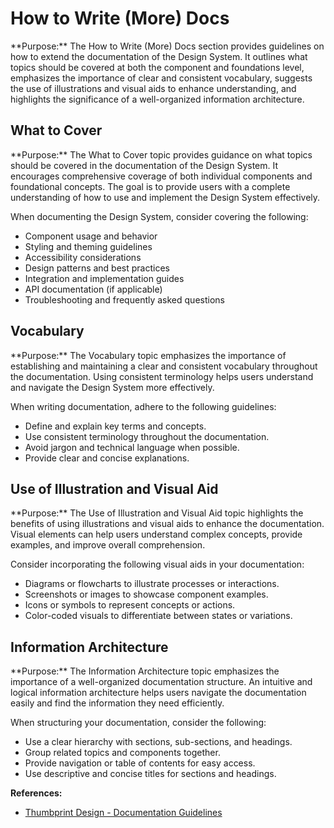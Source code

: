 
# How to Write (More) Docs

<Callout emoji="📚" type="info">
  **Purpose:** The How to Write (More) Docs section provides guidelines on how
  to extend the documentation of the Design System. It outlines what topics
  should be covered at both the component and foundations level, emphasizes the
  importance of clear and consistent vocabulary, suggests the use of
  illustrations and visual aids to enhance understanding, and highlights the
  significance of a well-organized information architecture.
</Callout>

## What to Cover

<Callout emoji="📝" type="info">
  **Purpose:** The What to Cover topic provides guidance on what topics should
  be covered in the documentation of the Design System. It encourages
  comprehensive coverage of both individual components and foundational
  concepts. The goal is to provide users with a complete understanding of how to
  use and implement the Design System effectively.
</Callout>

When documenting the Design System, consider covering the following:

- Component usage and behavior
- Styling and theming guidelines
- Accessibility considerations
- Design patterns and best practices
- Integration and implementation guides
- API documentation (if applicable)
- Troubleshooting and frequently asked questions

## Vocabulary

<Callout emoji="📖" type="info">
  **Purpose:** The Vocabulary topic emphasizes the importance of establishing
  and maintaining a clear and consistent vocabulary throughout the
  documentation. Using consistent terminology helps users understand and
  navigate the Design System more effectively.
</Callout>

When writing documentation, adhere to the following guidelines:

- Define and explain key terms and concepts.
- Use consistent terminology throughout the documentation.
- Avoid jargon and technical language when possible.
- Provide clear and concise explanations.

## Use of Illustration and Visual Aid

<Callout emoji="🖼️" type="info">
  **Purpose:** The Use of Illustration and Visual Aid topic highlights the
  benefits of using illustrations and visual aids to enhance the documentation.
  Visual elements can help users understand complex concepts, provide examples,
  and improve overall comprehension.
</Callout>

Consider incorporating the following visual aids in your documentation:

- Diagrams or flowcharts to illustrate processes or interactions.
- Screenshots or images to showcase component examples.
- Icons or symbols to represent concepts or actions.
- Color-coded visuals to differentiate between states or variations.

## Information Architecture

<Callout emoji="🗂️" type="info">
  **Purpose:** The Information Architecture topic emphasizes the importance of a
  well-organized documentation structure. An intuitive and logical information
  architecture helps users navigate the documentation easily and find the
  information they need efficiently.
</Callout>

When structuring your documentation, consider the following:

- Use a clear hierarchy with sections, sub-sections, and headings.
- Group related topics and components together.
- Provide navigation or table of contents for easy access.
- Use descriptive and concise titles for sections and headings.

**References:**

- [Thumbprint Design - Documentation Guidelines](https://thumbprint.design/overview/documentation-guidelines/)
